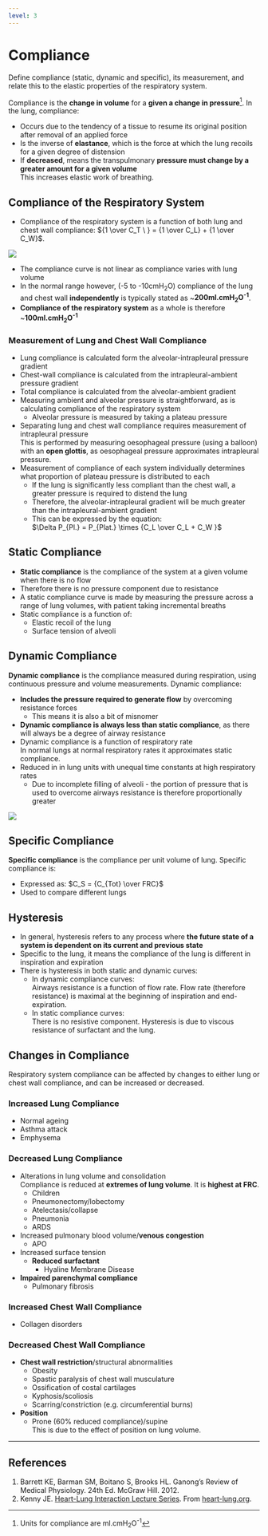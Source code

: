 ```yaml
---
level: 3
---
```


# Compliance

:::dual
Define compliance (static, dynamic and specific), its measurement, and relate this to the elastic properties of the respiratory system.
:::

Compliance is the **change in volume** for a **given a change in pressure**^[Units for compliance are ml.cmH~2~O^-1^]. In the lung, compliance:

* Occurs due to the tendency of a tissue to resume its original position after removal of an applied force
* Is the inverse of **elastance**, which is the force at which the lung recoils for a given degree of distension
* If **decreased**, means the transpulmonary **pressure must change by a greater amount for a given volume**  
This increases elastic work of breathing.

## Compliance of the Respiratory System

* Compliance of the respiratory system is a function of both lung and chest wall compliance: ${1 \over C_T \ } = {1 \over C_L} + {1 \over C_W}$. 

<img src="resources/lung-pressure-volume.svg">

* The compliance curve is not linear as compliance varies with lung volume
* In the normal range however, (-5 to -10cmH~2~O) compliance of the lung and chest wall **independently** is typically stated as ~**200ml.cmH~2~O^-1^**.
* **Compliance of the respiratory system** as a whole is therefore ~**100ml.cmH~2~O^-1^**

### Measurement of Lung and Chest Wall Compliance

* Lung compliance is calculated form the alveolar-intrapleural pressure gradient
* Chest-wall compliance is calculated from the intrapleural-ambient pressure gradient
* Total compliance is calculated from the alveolar-ambient gradient
* Measuring ambient and alveolar pressure is straightforward, as is calculating compliance of the respiratory system
    * Alveolar pressure is measured by taking a plateau pressure
* Separating lung and chest wall compliance requires measurement of intrapleural pressure\
This is performed by measuring oesophageal pressure (using a balloon) with an **open glottis**, as oesophageal pressure approximates intrapleural pressure.
* Measurement of compliance of each system individually determines what proportion of plateau pressure is distributed to each
    * If the lung is significantly less compliant than the chest wall, a greater pressure is required to distend the lung
    * Therefore, the alveolar-intrapleural gradient will be much greater than the intrapleural-ambient gradient
    * This can be expressed by the equation:\
    $\Delta P_{Pl.} = P_{Plat.} \times {C_L \over C_L + C_W }$

## Static Compliance

* **Static compliance** is the compliance of the system at a given volume when there is no flow
* Therefore there is no pressure component due to resistance
* A static compliance curve is made by measuring the pressure across a range of lung volumes, with patient taking incremental breaths
* Static compliance is a function of:
  * Elastic recoil of the lung\
  * Surface tension of alveoli\

## Dynamic Compliance

**Dynamic compliance** is the compliance measured during respiration, using continuous pressure and volume measurements. Dynamic compliance:

* **Includes the pressure required to generate flow** by overcoming resistance forces
    * This means it is also a bit of misnomer
* **Dynamic compliance is always less than static compliance**, as there will always be a degree of airway resistance
* Dynamic compliance is a function of respiratory rate\
In normal lungs at normal respiratory rates it approximates static compliance.
* Reduced in in lung units with unequal time constants at high respiratory rates
    * Due to incomplete filling of alveoli - the portion of pressure that is used to overcome airways resistance is therefore proportionally greater

<img src="resources/workofbreathing.svg">

## Specific Compliance

**Specific compliance** is the compliance per unit volume of lung. Specific compliance is:

* Expressed as: $C_S = {C_{Tot} \over FRC}$
* Used to compare different lungs

## Hysteresis

* In general, hysteresis refers to any process where **the future state of a system is dependent on its current and previous state**
* Specific to the lung, it means the compliance of the lung is different in inspiration and expiration
* There is hysteresis in both static and dynamic curves:
  * In dynamic compliance curves:\
  Airways resistance is a function of flow rate. Flow rate (therefore resistance) is maximal at the beginning of inspiration and end-expiration.
  * In static compliance curves:\
  There is no resistive component. Hysteresis is due to viscous resistance of surfactant and the lung.

## Changes in Compliance

Respiratory system compliance can be affected by changes to either lung or chest wall compliance, and can be increased or decreased.

### Increased Lung Compliance

* Normal ageing
* Asthma attack
* Emphysema

### Decreased Lung Compliance

* Alterations in lung volume and consolidation\
  Compliance is reduced at **extremes of lung volume**. It is **highest at FRC**.
    * Children
    * Pneumonectomy/lobectomy
    * Atelectasis/collapse
    * Pneumonia
    * ARDS
* Increased pulmonary blood volume/**venous congestion**
    * APO 
* Increased surface tension
    * **Reduced surfactant**
        * Hyaline Membrane Disease
* **Impaired parenchymal compliance**
    * Pulmonary fibrosis

### Increased Chest Wall Compliance

* Collagen disorders

### Decreased Chest Wall Compliance

* **Chest wall restriction**/structural abnormalities
    * Obesity
    * Spastic paralysis of chest wall musculature
    * Ossification of costal cartilages
    * Kyphosis/scoliosis
    * Scarring/constriction (e.g. circumferential burns)
* **Position**
    * Prone (60% reduced compliance)/supine\
      This is due to the effect of position on lung volume.

---

## References

1. Barrett KE, Barman SM, Boitano S, Brooks HL. Ganong's Review of Medical Physiology. 24th Ed. McGraw Hill. 2012.
2. Kenny JE. [Heart-Lung Interaction Lecture Series](http://www.heart-lung.org/lectures.html). From [heart-lung.org](http://www.heart-lung.org/).
